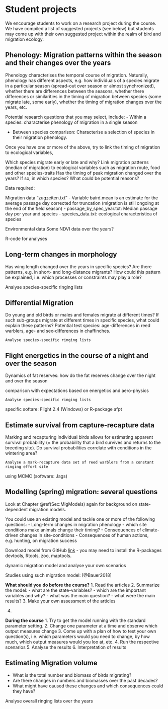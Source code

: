 # Student projects

We encourage students to work on a research project during the course. We have compiled a list of suggested projects (see below) but students may come up with their own suggested project within the realm of bird and migration ecology. 


## Phenology: Migration patterns within the season and their changes over the years

Phenology characterises the temporal course of migration. Naturally, phenology has different aspects, e.g. how individuals of a species migrate in a particular season (spread-out over season or almost synchronized), whether there are differences between the seasons, whether there differences or similarities in the timing of migration between species (some migrate late, some early), whether the timing of migration changes over the years, etc.

Potential research questions that you may select, include:
- Within a species: characterise phenology of migration in a single season

- Between species comparison: Characterise a selection of species in their migration phenology. 


Once you have one or more of the above, try to link the timing of migration to ecological variables,  

Which species migrate early or late and why?
Link migration patterns (median of migration) to ecological variables such as migration route, food and other species-traits
Has the timing of peak migration changed over the years? If so, in which species? What could be potential reasons?



Data required:

Migration data "zugzeiten.txt"
- Variable baird.mean is an estimate for the average passage day corrected for truncation (migration is still ongoing at the end of the field season) 
- passage_by_spec_year.txt: Median passage day per year and species
- species_data.txt: ecological characteristica of species

Environmental data
Some NDVI data over the years?

R-code for analyses



## Long-term changes in morphology

Has wing length changed over the years in specific species? Are there patterns, e.g. in short- and long-distance migrants? How could this pattern be explained, i.e. which processes or constraints may play a role?

Analyse species-specific ringing lists
	
	
	

## Differential Migration

Do young and old birds or males and females migrate at different times? If such sub-groups migrate at different times in specific species, what could explain these patterns? Potential test species: age-differences in reed warblers, age- and sex-differences in chaffinches. 

	Analyse species-specific ringing lists



## Flight energetics in the course of a night and over the season
Dynamics of fat reserves: how do the fat reserves change over the night and over the season

comparison with expectations based on energetics and aero-physics  

	Analyse species-specific ringing lists 

specific softare:
Flight 2.4 (Windows) 
or R-package afpt

## Estimate survival from capture-recapture data 
Marking and recapturing individual birds allows for estimating apparent survival probability (= the probability that a bird survives and returns to the breeding site). Do survival probabilities correlate with conditions in the wintering area?

	Analyse a mark-recapture data set of reed warblers from a constant ringing effort site 
using MCMC (software: Jags)


## Modelling (spring) migration: several questions

Look at Chapter \@ref(Sec:MigModels) again for background on state-dependent migration models. 

You could use an existing model and tackle one or more of the following questions:
-	Long-term changes in migration phenology - which site conditions make animals change their timing? 
-	Consequences of climate-driven changes in site-conditions
-	Consequences of human actions, e.g. hunting, on migration success

Download model from GitHub [link](https://github.com/slisovski/sdpMig) - you may need to install the R-packages devtools, Rtools, zoo, maptools. 


 dynamic migration model and analyse your own scenarios 

Studies using such migration model:
[@Bauer2018]


**What should you do before the course?**
1. Read the articles
2. Summarize the model: 
  - what are the state-variables?
  - which are the important variables and why?
  - what was the main question?
  - what were the main results?
3. Make your own assessment of the articles


4. 

**During the course**
1. Try to get the model running with the standard parameter setting.
2. Change one parameter at a time and observe which output measures change
3. Come up with a plan of how to test your own question(s), i.e. which parameters would you need to change, by how much, which output measures would you loo at, etc.
4. Run the respective scenarios
5. Analyse the results
6. Interpretation of results





## Estimating Migration volume
-	What is the total number and biomass of birds migrating?
-	Are there changes in numbers and biomasses over the past decades?
-	What might have caused these changes and which consequences could they have?
	
Analyse overall ringing lists over the years

